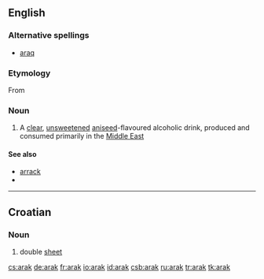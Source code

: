 ==English==

===Alternative spellings===
*[[araq]]

===Etymology===

From {{etyl|ar}} {{term|lang=ar|sc=Arab|عرق}}

===Noun===
{{en-noun|-}}

# A [[clear]], [[unsweetened]] [[aniseed]]-flavoured alcoholic drink, produced and consumed primarily in the [[Middle East]]

====See also====
*[[arrack]]
*{{pedialite|Arak (distilled beverage)}}

----

==Croatian==

===Noun===
{{hr-noun|m}}

# double [[sheet]]

[[cs:arak]]
[[de:arak]]
[[fr:arak]]
[[io:arak]]
[[id:arak]]
[[csb:arak]]
[[ru:arak]]
[[tr:arak]]
[[tk:arak]]